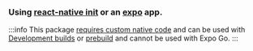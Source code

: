 
### Using [react-native init](https://reactnative.dev/docs/environment-setup) or an [expo](https://docs.expo.dev/get-started/create-a-project/) app.

<Tabs groupId="rn-installation" queryString>
<TabItem value="bare" label="react-native init">

<BareInstallation />

</TabItem>
<TabItem value="expo" label="expo">

:::info
This package [requires custom native code](https://docs.expo.io/workflow/customizing/) and can be used with [Development builds](https://docs.expo.dev/develop/development-builds/introduction/) or  [prebuild](https://docs.expo.dev/workflow/prebuild/) and cannot be used with Expo Go.
:::

<ExpoInstallation />

</TabItem>
</Tabs>
